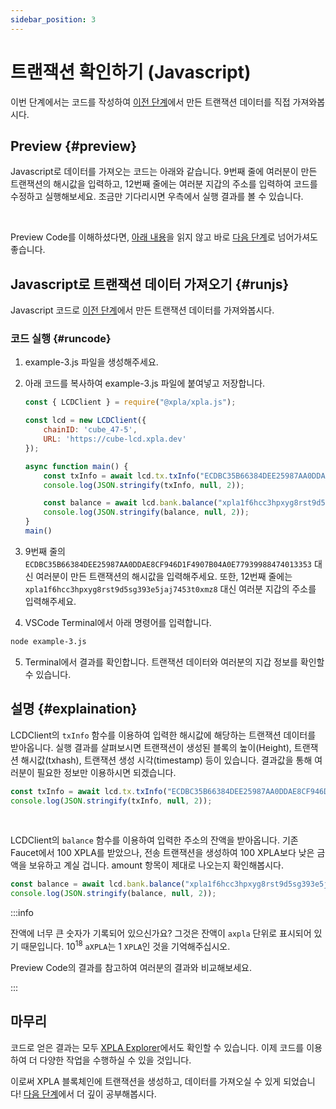 ```yaml
---
sidebar_position: 3
---
```


# 트랜잭션 확인하기 (Javascript)


이번 단계에서는 코드를 작성하여 [이전 단계](/docs/settings/create-testnet-transaction/send-tx)에서 만든 트랜잭션 데이터를 직접 가져와봅시다.

## Preview {#preview}

Javascript로 데이터를 가져오는 코드는 아래와 같습니다. 9번째 줄에 여러분이 만든 트랜잭션의 해시값을 입력하고, 12번째 줄에는 여러분 지갑의 주소를 입력하여 코드를 수정하고 실행해보세요. 조금만 기다리시면 우측에서 실행 결과를 볼 수 있습니다.

<Ex03 />

<br/>

Preview Code를 이해하셨다면, [아래 내용](/docs/settings/create-testnet-transaction/send-query#runjs)을 읽지 않고 바로 [다음 단계](/docs/settings/create-testnet-transaction/use-xplad)로 넘어가셔도 좋습니다.

## Javascript로 트랜잭션 데이터 가져오기 {#runjs}

Javascript 코드로 [이전 단계](/docs/settings/create-testnet-transaction/send-tx)에서 만든 트랜잭션 데이터를 가져와봅시다.

### 코드 실행 {#runcode}

1. example-3.js 파일을 생성해주세요.

2. 아래 코드를 복사하여 example-3.js 파일에 붙여넣고 저장합니다.

    ```js
    const { LCDClient } = require("@xpla/xpla.js");

    const lcd = new LCDClient({
        chainID: 'cube_47-5',
        URL: 'https://cube-lcd.xpla.dev'
    });

    async function main() {
        const txInfo = await lcd.tx.txInfo("ECDBC35B66384DEE25987AA0DDAE8CF946D1F4907B04A0E77939988474013353"); // 트랜잭션 데이터
        console.log(JSON.stringify(txInfo, null, 2));

        const balance = await lcd.bank.balance("xpla1f6hcc3hpxyg8rst9d5sg393e5jaj7453t0xmz8"); // 잔액 정보
        console.log(JSON.stringify(balance, null, 2));
    }
    main()
    ```

3. 9번째 줄의 `ECDBC35B66384DEE25987AA0DDAE8CF946D1F4907B04A0E77939988474013353` 대신 여러분이 만든 트랜잭션의 해시값을 입력해주세요. 또한, 12번째 줄에는 `xpla1f6hcc3hpxyg8rst9d5sg393e5jaj7453t0xmz8` 대신 여러분 지갑의 주소를 입력해주세요.

4. VSCode Terminal에서 아래 명령어를 입력합니다.

  ```bash
  node example-3.js
  ```

5. Terminal에서 결과를 확인합니다. 트랜잭션 데이터와 여러분의 지갑 정보를 확인할 수 있습니다.

## 설명 {#explaination}

LCDClient의 `txInfo` 함수를 이용하여 입력한 해시값에 해당하는 트랜잭션 데이터를 받아옵니다. 실행 결과를 살펴보시면 트랜잭션이 생성된 블록의 높이(Height), 트랜잭션 해시값(txhash), 트랜잭션 생성 시각(timestamp) 등이 있습니다. 결과값을 통해 여러분이 필요한 정보만 이용하시면 되겠습니다.

```js
const txInfo = await lcd.tx.txInfo("ECDBC35B66384DEE25987AA0DDAE8CF946D1F4907B04A0E77939988474013353"); // 트랜잭션 데이터
console.log(JSON.stringify(txInfo, null, 2));
```

<br/>

LCDClient의 `balance` 함수를 이용하여 입력한 주소의 잔액을 받아옵니다. 기존 Faucet에서 100 XPLA를 받았으나, 전송 트랜잭션을 생성하여 100 XPLA보다 낮은 금액을 보유하고 계실 겁니다. amount 항목이 제대로 나오는지 확인해봅시다.

```js
const balance = await lcd.bank.balance("xpla1f6hcc3hpxyg8rst9d5sg393e5jaj7453t0xmz8"); // 잔액 정보
console.log(JSON.stringify(balance, null, 2));
```

:::info

잔액에 너무 큰 숫자가 기록되어 있으신가요? 그것은 잔액이 `axpla` 단위로 표시되어 있기 때문입니다. 10<sup>18</sup> `aXPLA`는 1 `XPLA`인 것을 기억해주십시오.

Preview Code의 결과를 참고하여 여러분의 결과와 비교해보세요.

:::

## 마무리

코드로 얻은 결과는 모두 [XPLA Explorer](https://explorer.xpla.io/)에서도 확인할 수 있습니다. 이제 코드를 이용하여 더 다양한 작업을 수행하실 수 있을 것입니다.

이로써 XPLA 블록체인에 트랜잭션을 생성하고, 데이터를 가져오실 수 있게 되었습니다! [다음 단계](/docs/settings/create-testnet-transaction/use-xplad)에서 더 깊이 공부해봅시다.
